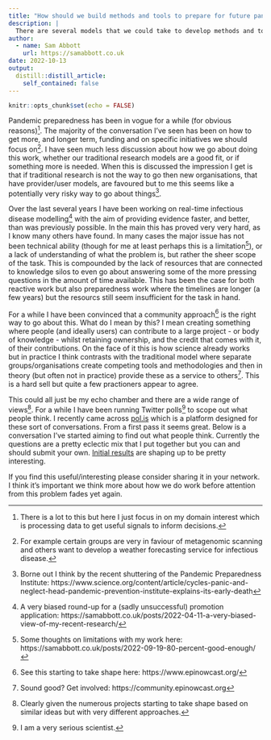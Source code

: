 ```yaml
---
title: "How should we build methods and tools to prepare for future pandemics?"
description: |
  There are several models that we could take to develop methods and tools in order to prepare for future pandemics. We should talk about them.
author:
  - name: Sam Abbott
    url: https://samabbott.co.uk
date: 2022-10-13
output:
  distill::distill_article:
    self_contained: false
---
```



```r
knitr::opts_chunk$set(echo = FALSE)
```

Pandemic preparedness has been in vogue for a while (for obvious reasons)^[There is a lot to this but here I just focus in on my domain interest which is processing data to get useful signals to inform decisions.]. The majority of the conversation I've seen has been on how to get more, and longer term, funding and on specific initiatives we should focus on^[For example certain groups are very in faviour of metagenomic scanning and others want to develop a weather forecasting service for infectious disease.]. I have seen much less discussion about how we go about doing this work, whether our traditional research models are a good fit, or if something more is needed. When this is discussed the impression I get is that if traditional research is not the way to go then new organisations, that have provider/user models, are favoured but to me this seems like a potentially very risky way to go about things^[Borne out I think by the recent shuttering of the Pandemic Preparedness Institute: https://www.science.org/content/article/cycles-panic-and-neglect-head-pandemic-prevention-institute-explains-its-early-death].

Over the last several years I have been working on real-time infectious disease modelling^[A very biased round-up for a (sadly unsuccessful) promotion application: https://samabbott.co.uk/posts/2022-04-11-a-very-biased-view-of-my-recent-research/] with the aim of providing evidence faster, and better, than was previously possible. In the main this has proved very very hard, as I know many others have found. In many cases the major issue has not been technical ability (though for me at least perhaps this is a limitation^[Some thoughts on limitations with my work here: https://samabbott.co.uk/posts/2022-09-19-80-percent-good-enough/]), or a lack of understanding of what the problem is, but rather the sheer scope of the task. This is compounded by the lack of resources that are connected to knowledge silos to even go about answering some of the more pressing questions in the amount of time available. This has been the case for both reactive work but also preparedness work where the timelines are longer (a few years) but the resourcs still seem insufficient for the task in hand.

For a while I have been convinced that a community approach^[See this starting to take shape here: https://www.epinowcast.org/] is the right way to go about this. What do I mean by this? I mean creating something where people (and ideally users) can contribute to a large project - or body of knowledge - whilst retaining ownership, and the credit that comes with it, of their contributions. On the face of it this is how science already works but in practice I think contrasts with the traditional model where separate groups/organisations create competing tools and methodologies and then in theory (but often not in practice) provide these as a service to others^[Sound good? Get involved: https://community.epinowcast.org]. This is a hard sell but quite a few practioners appear to agree. 

This could all just be my echo chamber and there are a wide range of views^[Clearly given the numerous projects starting to take shape based on similar ideas but with very different approaches.]. For a while I have been running Twitter polls^[I am a very serious scientist.] to scope out what people think. I recently came across [pol.is](https://pol.is/) which is a platform designed for these sort of conversations. From a first pass it seems great. Below is a conversation I've started aiming to find out what people think. Currently the questions are a pretty eclectic mix that I put together but you can and should submit your own. [Initial results](https://pol.is/report/r64ajcsmp9butzxhzj44c) are shaping up to be pretty interesting. 

If you find this useful/interesting please consider sharing it in your network. I think it's important we think more about how we do work before attention from this problem fades yet again.


<div class='polis' data-conversation_id='6ukkcvfbre'></div>
<script async src='https://pol.is/embed.js'></script>


